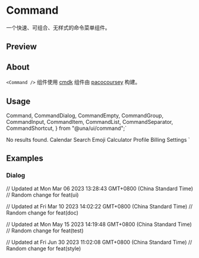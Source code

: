 

<Meta of={CommandStories} />

<PrimitiveDocsButton docsUrl='https://cmdk.paco.me/' />

# Command

一个快速、可组合、无样式的命令菜单组件。

## Preview

<Canvas of={CommandStories.Default} />

## About

`<Command />` 组件使用 [cmdk](https://cmdk.paco.me/) 组件由 [pacocoursey](https://twitter.com/pacocoursey) 构建。

## Usage

  Command,
  CommandDialog,
  CommandEmpty,
  CommandGroup,
  CommandInput,
  CommandItem,
  CommandList,
  CommandSeparator,
  CommandShortcut,
} from "@una/ui/command";`

  <CommandInput placeholder="Type a command or search..." />
  <CommandList>
    <CommandEmpty>No results found.</CommandEmpty>
    <CommandGroup heading="Suggestions">
      <CommandItem>Calendar</CommandItem>
      <CommandItem>Search Emoji</CommandItem>
      <CommandItem>Calculator</CommandItem>
    </CommandGroup>
    <CommandSeparator />
    <CommandGroup heading="Settings">
      <CommandItem>Profile</CommandItem>
      <CommandItem>Billing</CommandItem>
      <CommandItem>Settings</CommandItem>
    </CommandGroup>
  </CommandList>
</Command>`

<Source code={importCode} language='ts' dark />
<Source code={usageCode} language='tsx' dark />

## Examples

### Dialog

<Canvas of={CommandStories.Dialog} />

// Updated at Mon Mar 06 2023 13:28:43 GMT+0800 (China Standard Time)
// Random change for feat(ui)

// Updated at Fri Mar 10 2023 14:02:22 GMT+0800 (China Standard Time)
// Random change for feat(doc)

// Updated at Mon May 15 2023 14:19:48 GMT+0800 (China Standard Time)
// Random change for feat(test)

// Updated at Fri Jun 30 2023 11:02:08 GMT+0800 (China Standard Time)
// Random change for feat(style)
